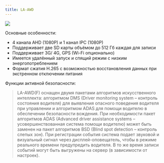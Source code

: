 ```yaml
---
title: LA-AWD
---
```


![](/img/img509-cutout.png)

Основные особенности:

* 4 канала AHD (1080P) и 1 канал IPC (1080P)
* Поддерживает две SD карты объёмом до 512 Гб каждая для записи
* Поддерживает 3G/ 4G, GPS (Wi-Fi опционально)
* Имеется удалённый запуск и спящий режим с низким энергопотреблением
* Формат сжатия H.265 c возможностью восстановления данных при экстренном отключении питания

Функции активной безопасности:

> LA-AWD(F) оснащен двумя пакетами алгоритмов искусственного интеллекта: алгоритмом DMS (Driver monitoring system – контроль состояния водителя) для выявления опасного поведения водителя при управлении и алгоритмом ADAS для помощи водителю в обеспечении безопасности вождения. При необходимости пакет алгоритмов ADAS (Advanced driver assistance systems – усовершенствованная система помощи водителю) может быть заменен на пакет алгоритмов BSD (Blind spot detection – контроль слепых зон). При регистрации события система подает звуковой и визуальный сигнал через дисплей-оповещатель, чтобы в режиме реального времени предупредить водителя. В то же время записи событий могут быть выгружены на сервер (в зависимости от настроек).
